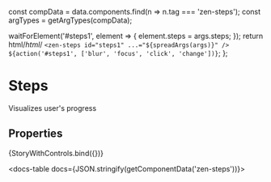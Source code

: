 
const compData = data.components.find(n => n.tag === 'zen-steps');
const argTypes = getArgTypes(compData);

<Meta title="Navigation/Steps" component="zen-steps" argTypes={argTypes} />

  waitForElement('#steps1', element => {
    element.steps = args.steps;
  });
  return html/*html*/ `
    <zen-steps id="steps1" ...="${spreadArgs(args)}" />
    ${action('#steps1', ['blur', 'focus', 'click', 'change'])}
  `;
};

# Steps

Visualizes user's progress

## Properties

<Canvas>
  <Story
    name="default"
    args={{
      ...getDefaultArgs(argTypes),
      // override some default values:
      activeIndex: 1,
      steps: [
        { label: 'Choose framework', completed: true },
        { label: 'Select objectives', completed: true },
        { label: 'Invite teammates', completed: true },
        { label: 'Launch' },
      ],
    }}
  >
    {StoryWithControls.bind({})}
  </Story>
</Canvas>

<ArgsTable story="default" />

<docs-table docs={JSON.stringify(getComponentData('zen-steps'))}></docs-table>
